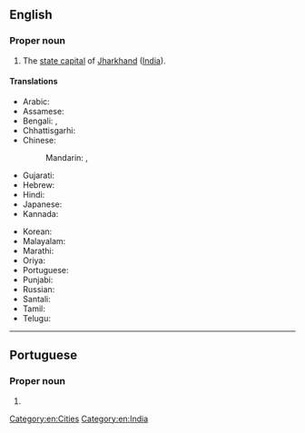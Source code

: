 ==English==
{{wikipedia}}

===Proper noun===
{{en-proper noun}}

# The [[state capital]] of [[Jharkhand]] ([[India]]).

====Translations====
{{trans-top|capital of Jharkhand, India}}
* Arabic: {{t-needed|ar}}
* Assamese: {{t-needed|as}}
* Bengali: {{t|bn|রাঁচি|sc=Beng|tr=rām̐ci}}, {{t|bn|রাঁচী|sc=Beng|tr=rām̐cī}}
* Chhattisgarhi: {{t-needed|hne}}
* Chinese:
*: Mandarin: {{t+|cmn|蘭契|sc=Hani}}, {{t+|cmn|兰契|tr=Lánqì|sc=Hani}}
* Gujarati: {{t|gu|રાંચી|sc=Gujr|tr=rān̄cī}}
* Hebrew: {{t|he|ראנצ'י}}
* Hindi: {{t+|hi|राँची|tr=rām̐cī}}
* Japanese: {{t|ja|ラーンチー|tr=Rānchī}}
* Kannada: {{t+|kn|ರಾಂಚಿ|sc=Knda}}
{{trans-mid}}
* Korean: {{t|ko|란치|sc=Kore|tr=ranchi}}
* Malayalam: {{t|ml|റാഞ്ചി|sc=Mlym}}
* Marathi: {{t|mr|रांची|sc=Deva}}
* Oriya: {{t+|or|ରାଞ୍ଚି|sc=Orya|tr=rāñci}}
* Portuguese: {{t|pt|Ranchi|f}}
* Punjabi: {{t|pa|ਰਾਂਚੀ|f|tr=rām̐cī|sc=Guru}}
* Russian: {{t|ru|Ранчи|m}}
* Santali: {{t-needed|sat}}
* Tamil: {{t|ta|ராஞ்சி|sc=Taml}}
* Telugu: {{t|te|రాంచీ|sc=Telu}}
{{trans-bottom}}

[[Category:en:Cities]]
[[Category:en:India]]

----

==Portuguese==

===Proper noun===
{{pt-proper noun|f}}

# {{place|pt|city/state capital|s/Jharkhand|c/India|t1=Ranchi}}